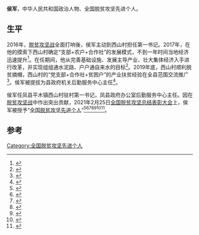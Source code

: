 '''侯军'''，中华人民共和国政治人物、全国脱贫攻坚先进个人。

== 生平 ==
2016年，[[脱贫攻坚战|脱贫攻坚战]]全面打响後，侯军主动到西山村担任第一书记。2017年，在他的摸索下西山村确定“支部+农户+合作社”的发展模式，不到一年时间当地经济迅速提升<ref>{{Cite web|title=有动力才能真脱贫（青春派·脱贫攻坚我争先⑥）--观点--人民网|url=http://opinion.people.com.cn/GB/n1/2017/0704/c1003-29380417.html|accessdate=2021-04-08|work=人民网（[[人民日报|人民日报]]）|archive-date=2021-04-10|archive-url=https://web.archive.org/web/20210410003745/http://opinion.people.com.cn/GB/n1/2017/0704/c1003-29380417.html|dead-url=no}}</ref>。在任期间，他从完善基础设施、发展主导产业、壮大集体经济入手进行改革，并实现组组通水泥路、户户通自来水的目标<ref>{{Cite web|title=全国脱贫攻坚先进个人——凤县人民政府办公室派驻平木镇西山村第一书记兼工作队长：侯军|url=http://shanxi.news.163.com/21/0306/10/G4DBI9FD041999R3.html|accessdate=2021-04-08|date=2021-03-06|last=网易|work=shanxi.news.163.com|archive-date=2021-04-10|archive-url=https://web.archive.org/web/20210410003803/http://shanxi.news.163.com/21/0306/10/G4DBI9FD041999R3.html|dead-url=no}}</ref>。2019年底，西山村顺利脱贫摘帽，西山村的“党支部+合作社+贫困户”的产业扶贫经验在全县范围交流推广<ref>{{Cite web|title=常怀赤子心 争当领头雁|url=http://www.fengxiannews.com/fxwx/mtjj/201707/16095.html|accessdate=2021-04-08|work=www.fengxiannews.com|archive-date=2021-04-10|archive-url=https://web.archive.org/web/20210410003851/http://www.fengxiannews.com/fxwx/mtjj/201707/16095.html|dead-url=no}}</ref>。侯军被提拔为县政府机关后勤服务中心主任<ref>{{Cite web|title=全国脱贫攻坚先进个人侯军： 一心一意扶真贫|url=http://fengxiannews.com/fxwx/mtjj/202103/19095.html|accessdate=2021-04-08|work=fengxiannews.com|archive-date=2021-04-10|archive-url=https://web.archive.org/web/20210410003905/http://fengxiannews.com/fxwx/mtjj/202103/19095.html|dead-url=no}}</ref>。

侯军任凤县平木镇西山村驻村第一书记，凤县政府办公室后勤服务中心主任。因在[[脱贫攻坚战|脱贫攻坚战]]中作出突出贡献，2021年2月25日[[全国脱贫攻坚总结表彰大会|全国脱贫攻坚总结表彰大会]]上，侯军被授予“[[全国脱贫攻坚先进个人|全国脱贫攻坚先进个人]]”<ref>{{Cite web|title=关于全国脱贫攻坚先进个人先进集体拟表彰对象的公示|url=https://www.chinanews.com/gn/2021/02-10/9409480.shtml|accessdate=2021-03-12|work=[[中新网|中新网]]|archive-date=2021-02-15|archive-url=https://web.archive.org/web/20210215003222/http://www.chinanews.com/gn/2021/02-10/9409480.shtml|dead-url=no}}</ref><ref>{{Cite web|title=全国脱贫攻坚1981名先进个人和1501个先进集体名单发布|url=https://www.thepaper.cn/newsDetail_forward_11460123|accessdate=2021-03-12|work=[[澎湃新闻|澎湃新闻]]|archive-date=2021-02-28|archive-url=https://web.archive.org/web/20210228125058/https://www.thepaper.cn/newsDetail_forward_11460123|dead-url=no}}</ref><ref>{{Cite web|title=全国脱贫攻坚先进个人1981名、先进集体1501个 名单公布|url=https://www.bjnews.com.cn/detail/161425514215596.html|accessdate=2021-03-12|work=[[北京新闻网|北京新闻网]]|archive-date=2021-08-20|archive-url=https://web.archive.org/web/20210820171915/https://www.bjnews.com.cn/detail/161425514215596.html|dead-url=no}}</ref><ref>{{cite web | title=关于表彰全国脱贫攻坚先进个人和先进集体的决定 | website=人民日报 | date=2013-07-17 | url=http://paper.people.com.cn/rmrb/html/2021-02/26/nw.D110000renmrb_20210226_4-03.htm | language=zh | access-date=2021-03-17 | archive-date=2021-08-13 | archive-url=https://web.archive.org/web/20210813225632/http://paper.people.com.cn/rmrb/html/2021-02/26/nw.D110000renmrb_20210226_4-03.htm | dead-url=no }}</ref><ref>{{cite web | title=全国脱贫攻坚先进个人名单 | website=光明日报-光明网 | url=https://epaper.gmw.cn/gmrb/html/2021-02/26/nw.D110000gmrb_20210226_1-08.htm | language=zh | access-date=2021-03-17 | archive-date=2021-12-03 | archive-url=https://web.archive.org/web/20211203003331/https://epaper.gmw.cn/gmrb/html/2021-02/26/nw.D110000gmrb_20210226_1-08.htm | dead-url=no }}</ref><ref>{{cite web | title=全国脱贫攻坚1981名先进个人和1501个先进集体名单发布 | website=东方网 | date=2021-02-25 | url=https://n.eastday.com/pnews/161425172177019915 | language=zh | access-date=2021-03-17 | archive-date=2021-12-03 | archive-url=https://web.archive.org/web/20211203003339/https://n.eastday.com/pnews/161425172177019915 | dead-url=no }}</ref><ref>{{cite web | title=中共中央国务院关于表彰全国脱贫攻坚先进个人和先进集体的决定 | website=[[环球网|环球网]] | url=https://china.huanqiu.com/article/424sBpZGkdl | language=zh | access-date=2021-03-17 | archive-date=2021-08-20 | archive-url=https://web.archive.org/web/20210820144800/https://china.huanqiu.com/article/424sBpZGkdl | dead-url=no }}</ref>。

==参考==
{{Reflist|3}}

[[Category:全国脱贫攻坚先进个人|Category:全国脱贫攻坚先进个人]]